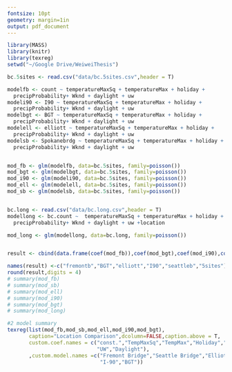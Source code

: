 ```yaml
---
fontsize: 10pt
geometry: margin=1in
output: pdf_document
---
```

```r
library(MASS)
library(knitr)
library(texreg)
setwd("~/Google Drive/WeiweiThesis")

bc.5sites <- read.csv("data/bc.5sites.csv",header = T)

modelfb <- count ~ temperatureMaxSq + temperatureMax + holiday +
  precipProbability+ Wknd + daylight + uw
modeli90 <- I90 ~ temperatureMaxSq + temperatureMax + holiday +
  precipProbability+ Wknd + daylight + uw 
modelbgt <- BGT ~ temperatureMaxSq + temperatureMax + holiday +
  precipProbability+ Wknd + daylight + uw 
modelell <- elliott ~ temperatureMaxSq + temperatureMax + holiday +
  precipProbability+ Wknd + daylight + uw 
modelsb <- Spokanebrdg ~ temperatureMaxSq + temperatureMax + holiday +
  precipProbability+ Wknd + daylight + uw 


mod_fb <- glm(modelfb, data=bc.5sites, family=poisson()) 
mod_bgt <- glm(modelbgt, data=bc.5sites, family=poisson()) 
mod_i90 <- glm(modeli90, data=bc.5sites, family=poisson()) 
mod_ell <- glm(modelell, data=bc.5sites, family=poisson()) 
mod_sb <- glm(modelsb, data=bc.5sites, family=poisson()) 


bc.long <- read.csv("data/bc.long.csv",header = T)
modellong <- bc.count ~  temperatureMaxSq + temperatureMax + holiday +
  precipProbability+ Wknd + daylight + uw +location

mod_long <- glm(modellong, data=bc.long, family=poisson())


result <- cbind(data.frame(coef(mod_fb)),coef(mod_bgt),coef(mod_i90),coef(mod_ell),coef(mod_sb),coef(mod_long)[c(1:8)])

names(result) <-c("fremontb","BGT","elliott","I90","seattleb","5sites")
round(result,digits = 4)
# summary(mod_fb)
# summary(mod_sb)
# summary(mod_ell)
# summary(mod_i90)
# summary(mod_bgt)
# summary(mod_long)
```

```r
#2 model summary
texreg(list(mod_fb,mod_sb,mod_ell,mod_i90,mod_bgt),
       caption="Location Comparison",dcolumn=FALSE,caption.above = T,
       custom.coef.names = c("const.","TempMaxSq","TempMax","Holiday","PrecipProb","Weekend",
                             "UW","Daylight"),
       ,custom.model.names =c("Fremont Bridge","Seattle Bridge","Elliott",
                              "I-90","BGT"))
```


